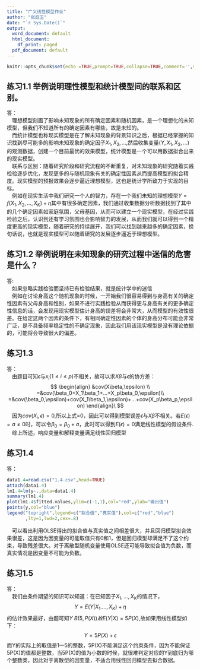 ---
title: "广义线性模型作业"
author: "张庭玉"
date: "`r Sys.Date()`"
output:
  word_document: default
  html_document:
    df_print: paged
  pdf_document: default
---

```{r setup, include=FALSE}
knitr::opts_chunk$set(echo =TRUE,prompt=TRUE,collapse=TRUE,comment='',message = FALSE,warning = FALSE)
```

## 练习1.1 举例说明理性模型和统计模型间的联系和区别。

答：\
  理想模型刻画了影响未知现象的所有确定因素和随机因素，是一个理想化的未知模型，但我们不知道所有的确定因素有哪些，故是未知的。\
  而统计模型也称现实模型是在了解未知现象的背景知识之后，根据已经掌握的知识找到尽可能多的影响未知现象的确定因子$X_1,X_2,...$,然后收集变量$(Y,X_1,X_2,...)$的观测数据，创建一个目前最优的效果模型，统计模型是一个可以用数据拟合出来的现实模型。\
  联系与区别：随着研究阶段和研究流程的不断重复，对未知现象的研究随着实践检验逐步优化，发现更多的与随机现象有关的确定性因素从而提高模型的拟合精度。现实模型的预报效果会逐步逼近理想模型，这也是统计学所致力于实现的目标。\
  例如在现实生活中我们研究一个人的智力，存在一个我们未知的理想模型$Y=f(X_1,X_2,...,X_K)+\eta$其中有很多确定因素，我们通过收集数据分析数据找到了其中的几个确定因素如家庭氛围，父母基因，从而可以建立一个现实模型，在经过实践检验之后，认识到还有学习氛围也会影响智力的发展，从而我们就可以得到一个精度更高的现实模型，随着研究的持续展开，我们可以找到越来越多的确定因素，换句话说，也就是现实模型可以随着研究的发展逐步逼近于理想模型。\

## 练习1.2 举例说明在未知现象的研究过程中迷信的危害是什么？

答:\
  如果忽略实践检验而坚持已有检验结果，就是统计学中的迷信\
  例如在讨论身高这个随机现象的时候，一开始我们很容易得到与身高有关的确定性因素有父母身高和性别，如果不进行实践检验从而获得更与身高有关的更多确定性信息的话，会发现用现实模型估计身高的误差将会非常大，从而模型的有效性很差。在给定这两个因素的条件下，有相同确定性因素的个体的身高分布可能会非常广泛，是不具备频率稳定性的不确定现象，因此我们用该现实模型是没有理论依据的，可能将会导致很大的偏差。

## 练习1.3

答：\
  由题目可知$\epsilon$与$x_i(1≤i≤p)$不相关，故可以求$X\beta$与$\epsilon$的协方差：\
$$
\begin{align}
&cov(X\beta,\epsilon) \\
=&cov(\beta_0+X_1\beta_1+...+X_p\beta_0,\epsilon)\\
=&cov(\beta_0,\epsilon)+cov(X_1\beta_1,\epsilon)+...+cov(X_p\beta_p,\epsilon)
\end{align}\
$$
  因为$cov(X_i,\epsilon)=0$,所以上式=0，因此可以得到模型误差$\epsilon$与$X\beta$不相关。若$E(\epsilon)=a≠0$时，可以令$\beta_0=\beta_0+a$，此时可以得到$E(\epsilon)=0$满足线性模型的假设条件.\
  综上所述，响应变量和解释变量满足线性回归模型

## 练习1.4

答：

```{r}
data1.4=read.csv("1.4.csv",head=TRUE)
attach(data1.4)
lm1.4=lm(y~.,data=data1.4)
summary(lm1.4)
plot(lm1.4$fitted.values,ylim=c(-1,1),col="red",ylab="输出值")
points(y,col="blue")
legend("topright",legend=c("拟合值","真实值"),col=c("red","blue")
       ,lty=1,lwd=2,cex=.8)
```

  可以看出利用OLSE得出的拟合值与真实值之间相差很大，并且回归模型拟合效果很差，这是因为因变量的可能取值只有0和1，但是回归模型却满足不了这个约束，导致残差很大。对于离散型随机变量使用OLSE还可能导致拟合值为负数，而真实情况是因变量不可能为负数。

## 练习1.5

答：\
  我们由条件期望的知识可以知道：在已知因子$X_1,...,X_K$的情况下，$$Y=E(Y|X_1....,X_K)+\eta$$的估计效果最好，由题可知$Y~B(5,P(X))故E(Y|X)=5P(X)$,故如果用线性模型如下：$$Y=5P(X)+\epsilon$$而Y的实际上的取值是1—5的整数，5P(X)不能满足这个约束条件，因为不能保证5P(X)的值都是整数，当5P(X)的值为小数的时候，就很难判定对应的Y到底归为哪个整数类，因此对于离散型的因变量，不适合用线性回归模型去拟合数据。
